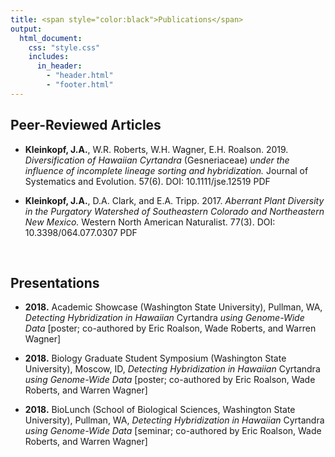 ```yaml
---
title: <span style="color:black">Publications</span>
output: 
  html_document:
    css: "style.css"
    includes:
      in_header: 
        - "header.html"
        - "footer.html"
---
```

## Peer-Reviewed Articles

* __Kleinkopf, J.A.__, W.R. Roberts, W.H. Wagner, E.H. Roalson. 2019. _Diversification of Hawaiian Cyrtandra_ (Gesneriaceae) _under the influence of incomplete lineage sorting and hybridization._ Journal of Systematics and Evolution. 57(6). DOI: 10.1111/jse.12519 PDF
  
* __Kleinkopf, J.A.__, D.A. Clark, and E.A. Tripp. 2017. _Aberrant Plant Diversity in the Purgatory Watershed of Southeastern Colorado and Northeastern New Mexico._ Western North American Naturalist. 77(3). DOI: 10.3398/064.077.0307 PDF

<br>

## Presentations

* __2018.__ Academic Showcase (Washington State University), Pullman, WA, _Detecting Hybridization in Hawaiian_ Cyrtandra _using Genome-Wide Data_ [poster; co-authored by Eric Roalson, Wade Roberts, and Warren Wagner]

* __2018.__ Biology Graduate Student Symposium (Washington State University), Moscow, ID, _Detecting Hybridization in Hawaiian_ Cyrtandra _using Genome-Wide Data_ [poster; co-authored by Eric Roalson, Wade Roberts, and Warren Wagner]

* __2018.__ BioLunch (School of Biological Sciences, Washington State University), Pullman, WA, _Detecting Hybridization in Hawaiian_ Cyrtandra _using Genome-Wide Data_ [seminar; co-authored by Eric Roalson, Wade Roberts, and Warren Wagner]